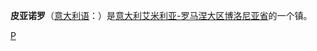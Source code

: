 {{Infobox Settlement
| name = 皮亚诺罗<br/>Pianoro
| image_skyline = 
| imagesize = 
| image_caption = 
| image_flag = 
| image_shield = 
| pushpin_map = Italy
| pushpin_label_position = bottom
| subdivision_type = 国家
| subdivision_name = {{ITA}}
| subdivision_type1 = [[意大利行政区划|大区]]
| subdivision_name1 = [[艾米利亚-罗马涅大区|艾米利亚-罗马涅大区]]
| subdivision_type2 = [[意大利行政区划|省]]
| subdivision_name2 =  [[博洛尼亚省|博洛尼亚省]]
| elevation_m = 200
| elevation_ft = 
| area_total_km2 = 107
| population_as_of = 2004年
| population_total = 16591
| population_density_km2 = auto
| timezone = [[CET|CET]]
| utc_offset = +1
| timezone_DST = [[CEST|CEST]]
| utc_offset_DST = +2
| website = [http://www.comune.pianoro.bo.it www.comune.pianoro.bo.it] 
}}
'''皮亚诺罗'''（[[意大利语|意大利语]]：'''{{lang|it|Pianoro}}'''）是[[意大利|意大利]][[艾米利亚-罗马涅大区|艾米利亚-罗马涅大区]][[博洛尼亚省|博洛尼亚省]]的一个镇。

{{博洛尼亞省市鎮}}
{{normdaten}}
{{Italy-geo-stub}}

[[Category:博洛尼亚广域市市镇|P]]